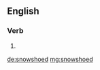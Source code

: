 ==English==

===Verb===
{{head|en|verb form}}

# {{en-past of|snowshoe}}

[[de:snowshoed]]
[[mg:snowshoed]]